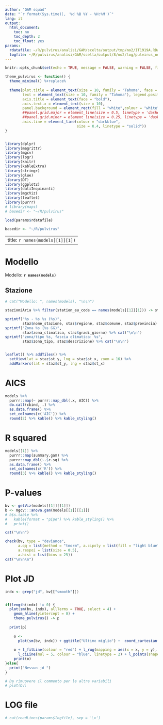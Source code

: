 ```yaml
---
author: "GAM squad"
date: "`r format(Sys.time(), '%d %B %Y - %H:%M')`"
lang: it
output:
  html_document:
    toc: no
    toc_depth: 2
    toc_float: yes
params:
  rdatafile: ~/R/pulvirus/analisi/GAM/scelta/output/tmp/no2/IT1919A.RData
  logfile: ~/R/pulvirus/analisi/GAM/scelta/output/8/no2/log/pulvirus_no2_8_IT1672A.log
---
```



```r
knitr::opts_chunk$set(echo = TRUE, message = FALSE, warning = FALSE, fig.align = 'center')

theme_pulvirus <- function() {
  theme_minimal() %+replace% 
    
  theme(plot.title = element_text(size = 10, family = "Tahoma", face = "bold"),
        text = element_text(size = 10, family = "Tahoma"), legend.position = "top",
        axis.title = element_text(face = "bold"),
        axis.text.x = element_text(size = 10),
        panel.background = element_rect(fill = "white",colour = "white", size = 0.3, linetype = "solid"),
        ##panel.grid.major = element_line(size = 0.5, linetype = 'dashed',colour = "#708090"), 
        ##panel.grid.minor = element_line(size = 0.25, linetype = 'dashed', colour = "#708090"),
        axis.line = element_line(colour = "darkblue", 
                                 size = 0.4, linetype = "solid"))
}


library(dplyr)
library(magrittr)
library(mgcv)
library(logr)
library(knitr)
library(kableExtra)
library(stringr)
library(glue)
library(DT)
library(ggplot2)
library(datiInquinanti)
library(mgcViz)
library(leaflet)
library(purrr)
# library(maps)
# basedir <- "~/R/pulvirus"

load(params$rdatafile)

basedir <- "~/R/pulvirus"

```

---
title: `r names(models[[1]][1])`
---

# Modello

Modello: **`r names(models)`**

## Stazione

```r
# cat("Modello: ", names(models), "\n\n")

stazioniAria %>% filter(station_eu_code == names(models[[1]][1])) -> staz

sprintf("%s - %s %s (%s)", 
        staz$nome_stazione, staz$regione, staz$comune, staz$provincia) %>% cat("\n\n")
sprintf("Zona %s (%s GG)", 
        staz$zona_climatica, staz$gradi_giorno) %>% cat("\n\n")
sprintf("zona/tipo %s, fascia climatica: %s", 
        staz$zona_tipo, staz$descrizione) %>% cat("\n\n")


leaflet() %>% addTiles() %>%
  setView(lat = staz$st_y, lng = staz$st_x, zoom = 16) %>%
  addMarkers(lat = staz$st_y, lng = staz$st_x)
```

# AICS 

```r
models %>% 
  purrr::map(~ purrr::map_dbl(.x, AIC)) %>%  
  do.call(cbind, .) %>% 
  as.data.frame() %>% 
  set_colnames(c('AIC')) %>% 
  round(2) %>% kable() %>% kable_styling() 

```

# R squared 

```r
models[[1]] %>%
  purrr::map(summary.gam) %>%
  purrr::map_dbl(~.$r.sq) %>% 
  as.data.frame() %>% 
  set_colnames(c('R')) %>% 
  round(3) %>% kable() %>% kable_styling() 

```

# P-values 

```r
bv <- getViz(models[[1]][[1]])
b <- mgcv:::anova.gam(models[[1]][[1]]) 
# b$s.table %>%
#   kable(format = "pipe") %>% kable_styling() %>%
#   print()

cat("\n\n")

check(bv, type = "deviance",
      a.qq = list(method = "tnorm", a.cipoly = list(fill = "light blue")),
      a.respoi = list(size = 0.5),
      a.hist = list(bins = 25)) 
cat("\n\n\n")

```

# Plot JD

```r
indx <- grep("jd", bv[["smooth"]])


if(length(indx) != 0) {
  plot(sm(bv, indx), allTerms = TRUE, select = 4) + 
    geom_hline(yintercept = 0) + 
    theme_pulvirus() -> p
  
  print(p)
  
    o <-
      plot(sm(bv, indx)) + ggtitle("Ultimo miglio") +  coord_cartesian(xlim = c(2500, 2750))
    
    o + l_fitLine(colour = "red") + l_rug(mapping = aes(x = x, y = y), alpha = 0.8) +
      l_ciLine(mul = 5, colour = "blue", linetype = 2) + l_points(shape = 19, size = 1, alpha = 0.1) + theme_pulvirus() + ggtitle("Julian day ultimi 250gg")
    print(o)
}else{
  print("Nessun jd ")
}


```


```r
# Da rimuovere il commento per le altre variabili
# plot(bv)
```

# LOG file

```r
# cat(readLines(params$logfile), sep = '\n')
```

